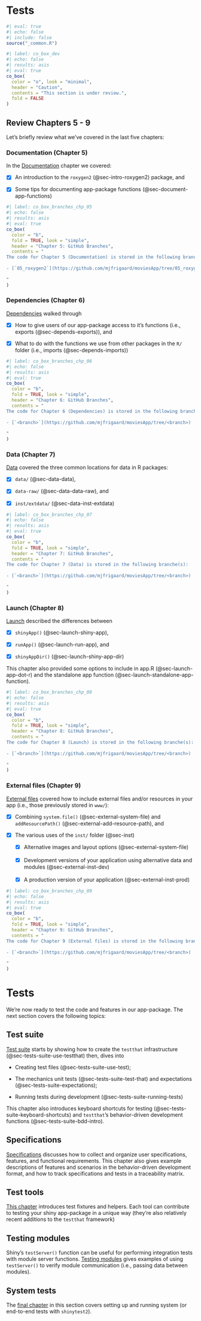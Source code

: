 # Tests {#sec-tests .unnumbered}

```r
#| eval: true 
#| echo: false 
#| include: false
source("_common.R")
```

```r
#| label: co_box_dev
#| echo: false
#| results: asis
#| eval: true
co_box(
  color = "o", look = "minimal",
  header = "Caution",
  contents = "This section is under review.",
  fold = FALSE
)
```

## Review Chapters 5 - 9

Let's briefly review what we've covered in the last five chapters:

### Documentation (Chapter 5)

In the [Documentation](document.qmd) chapter we covered: 

- [x] An introduction to the `roxygen2` (@sec-intro-roxygen2) package, and

- [x] Some tips for documenting app-package functions (@sec-document-app-functions)

```r
#| label: co_box_branches_chp_05
#| echo: false
#| results: asis
#| eval: true
co_box(
  color = "b",
  fold = TRUE, look = "simple",
  header = "Chapter 5: GitHub Branches",
  contents = "
The code for Chapter 5 (Documentation) is stored in the following branche(s):
  
- [`05_roxygen2`](https://github.com/mjfrigaard/moviesApp/tree/05_roxygen2)
  
"
)
```

### Dependencies (Chapter 6)

[Dependencies](dependencies.qmd) walked through 

- [x] How to give users of our app-package access to it's functions (i.e., exports (@sec-depends-exports)), and

- [x] What to do with the functions we use from other packages in the `R/` folder (i.e., imports (@sec-depends-imports))

```r
#| label: co_box_branches_chp_06
#| echo: false
#| results: asis
#| eval: true
co_box(
  color = "b",
  fold = TRUE, look = "simple",
  header = "Chapter 6: GitHub Branches",
  contents = "
The code for Chapter 6 (Dependencies) is stored in the following branche(s):
  
- [`<branch>`](https://github.com/mjfrigaard/moviesApp/tree/<branch>)
  
"
)
```

### Data (Chapter 7)

[Data](data.qmd) covered the three common locations for data in R packages: 

- [x] `data/` (@sec-data-data), 

- [x] `data-raw/` (@sec-data-data-raw), and

- [x] `inst/extdata/` (@sec-data-inst-extdata)

```r
#| label: co_box_branches_chp_07
#| echo: false
#| results: asis
#| eval: true
co_box(
  color = "b",
  fold = TRUE, look = "simple",
  header = "Chapter 7: GitHub Branches",
  contents = "
The code for Chapter 7 (Data) is stored in the following branche(s):
  
- [`<branch>`](https://github.com/mjfrigaard/moviesApp/tree/<branch>)
  
"
)
```

### Launch (Chapter 8)

[Launch](launch.qmd) described the differences between

- [x] `shinyApp()` (@sec-launch-shiny-app),

- [x] `runApp()` (@sec-launch-run-app), and

- [x] `shinyAppDir()` (@sec-launch-shiny-app-dir)

This chapter also provided some options to include in app.R (@sec-launch-app-dot-r) and the standalone app function (@sec-launch-standalone-app-function).

```r
#| label: co_box_branches_chp_08
#| echo: false
#| results: asis
#| eval: true
co_box(
  color = "b",
  fold = TRUE, look = "simple",
  header = "Chapter 8: GitHub Branches",
  contents = "
The code for Chapter 8 (Launch) is stored in the following branche(s):
  
- [`<branch>`](https://github.com/mjfrigaard/moviesApp/tree/<branch>)
  
"
)
```

### External files (Chapter 9)

[External files](external.qmd) covered how to include external files and/or resources in your app (i.e., those previously stored in `www/`): 

- [x] Combining `system.file()` (@sec-external-system-file) and `addResourcePath()` (@sec-external-add-resource-path), and  

- [x] The various uses of the `inst/` folder (@sec-inst)
<br>
    -   [x] Alternative images and layout options (@sec-external-system-file)
<br><br>
    -   [x] Development versions of your application using alternative data and modules (@sec-external-inst-dev)
<br><br>
    -   [x] A production version of your application (@sec-external-inst-prod)

```r
#| label: co_box_branches_chp_09
#| echo: false
#| results: asis
#| eval: true
co_box(
  color = "b",
  fold = TRUE, look = "simple",
  header = "Chapter 9: GitHub Branches",
  contents = "
The code for Chapter 9 (External files) is stored in the following branche(s):
  
- [`<branch>`](https://github.com/mjfrigaard/moviesApp/tree/<branch>)
  
"
)
```


# Tests

We're now ready to test the code and features in our app-package. The next section covers the following topics:

## Test suite 

[Test suite](test_suite.qmd) starts by showing how to create the `testthat` infrastructure (@sec-tests-suite-use-testthat) then, dives into

* Creating test files (@sec-tests-suite-use-test);

* The mechanics unit tests (@sec-tests-suite-test-that) and expectations (@sec-tests-suite-expectations); 

* Running tests during development (@sec-tests-suite-running-tests)

This chapter also introduces keyboard shortcuts for testing (@sec-tests-suite-keyboard-shortcuts) and `testthat`'s behavior-driven development functions (@sec-tests-suite-bdd-intro).

## Specifications

[Specifications](test_specs.qmd) discusses how to collect and organize user specifications, features, and functional requirements. This chapter also gives example descriptions of features and scenarios in the behavior-driven development format, and how to track specifications and tests in a traceability matrix. 

## Test tools 

[This chapter](test_tools.qmd) introduces test fixtures and helpers. Each tool can contribute to testing your shiny app-package in a unique way (they're also relatively recent additions to the `testthat` framework) 

## Testing modules 

Shiny's `testServer()` function can be useful for performing integration tests with module server functions. [Testing modules](test_modules.qmd) gives examples of using `testServer()` to verify module communication (i.e., passing data between modules). 

## System tests 

The [final chapter](test_system.qmd) in this section covers setting up and running system (or end-to-end tests with `shinytest2`).
